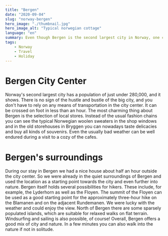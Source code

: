 ```yaml
---
title: "Bergen"
date: "2020-09-04"
slug: "norway-bergen"
hero_image: "./thumbnail.jpg"
hero_image_alt: "Typical norwegian cottage"
language: "en"
summary: Even though Bergen is the second largest city in Norway, one cannot speak of a big city atmosphere when exploring the narrow streets and admiring the colorful wooden houses at the harbor.
tags:
    - Norway
    - Travel
    - Holiday
---
```

# Bergen City Center

<ImageSliderText parentDirectory="img_city">
Norway's second largest city has a population of just under 280,000, and it shows. There is no sign of the hustle and bustle of the big city, and you don't have to rely on any means of transportation in the city center. It can be crossed on foot in less than an hour. The most charming thing about Bergen is the selection of local stores. Instead of the usual fashion chains you can see the typical Norwegian woolen sweaters in the shop windows and in the old storehouses in Bryggen you can nowadays taste delicacies and buy all kinds of souvenirs. Even the usually bad weather can be well endured during a visit to a cozy of the cafes.
</ImageSliderText>

# Bergen's surroundings

<ImageSliderText parentDirectory="img_surrounding">
During our stay in Bergen we had a nice house about half an hour outside the city center. So we were already in the quiet surroundings of Bergen and used the location as a starting point towards the city and even further into nature. Bergen itself holds several possibilities for hikers. These include, for example, the Lyderhorn as well as the Floyen. The summit of the Floyen can be used as a good starting point for the approximately three-hour hike on the Blamanen and on the adjacent Rundemanen. We were lucky with the weather and could enjoy the view. North of Bergen there are some sparsely populated islands, which are suitable for relaxed walks on flat terrain. Windsurfing and sailing is also possible, of course! Overall, Bergen offers a good mix of city and nature. In a few minutes you can also walk into the nature if not in solitude.
</ImageSliderText>